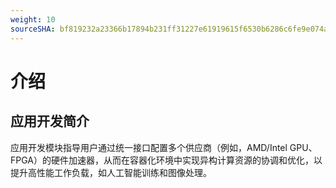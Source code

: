 ```yaml
---
weight: 10
sourceSHA: bf819232a23366b17894b231ff31227e61919615f6530b6286c6fe9e074ad165
---
```


# 介绍

## 应用开发简介

应用开发模块指导用户通过统一接口配置多个供应商（例如，AMD/Intel GPU、FPGA）的硬件加速器，从而在容器化环境中实现异构计算资源的协调和优化，以提升高性能工作负载，如人工智能训练和图像处理。
